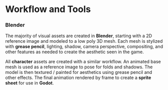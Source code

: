 # Workflow and Tools

### Blender

The majority of visual assets are created in **Blender**, starting with a 2D reference image and modeled to a low poly 3D mesh. Each mesh is stylized with **grease pencil**, lighting, shadow, camera perspective, compositing, and other features as needed to create the aesthetic seen in the game.

All **character** assets are created with a similar workflow. An animated base mesh is used as a reference image to pose for folds and shadows.  The model is then textured / painted for aesthetics using grease pencil and other effects. The final animation rendered by frame to create a **sprite sheet** for use in **Godot**.
